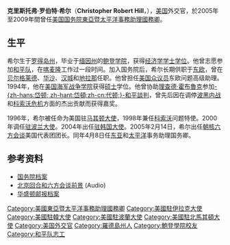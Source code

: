 {{noteTA
|G1=PresidentsUS
|G2=PP
|1=zh-cn:罗伯特;zh-tw:勞勃;zh-hk:羅拔;zh-hant:羅伯特;
|2=zh-hans:克里斯托弗;zh-hant:克里斯托弗;zh-tw:克里斯多福;zh-hk:基斯杜化;
|3=zh-tw:李察·郝爾布魯克;zh-cn:理乍得·霍布鲁克;zh-hant:理查德·霍布魯克;zh-hk:李察·霍爾布魯克;
|4=zh-cn:比尔·克林顿; zh-tw:比爾·柯林頓; zh-hk:比爾·克林頓;
|5=zh-hant:弗什鮑;zh-hans:弗什鲍;zh-tw:佛希保;
}}
{{Infobox officeholder
| name=克里斯托弗·R·希爾<br /><small>Christopher R. Hill
| image=2006 0922 chris hill.jpg
| imagesize=250px
| order= [[美國駐伊拉克大使|美國駐伊拉克大使]]
| term_start=2009年4月24日
| term_end=2010年8月10日
| predecessor= {{tsl|en|Ryan Crocker|萊恩·克勞可}}
| successor= {{tsl|en|James Franklin Jeffrey|詹姆士·富蘭克林·傑佛瑞}}
| president=[[贝拉克·奥巴马|贝拉克·奥巴马]]
| office2= 第25任[[美國東亞暨太平洋事務助理國務卿|美國東亞暨太平洋事務助理國務卿]]
| term_start2=2005年4月8日
| term_end2=2009年4月20日
| predecessor2= {{tsl|en|James A. Kelly|柯立金}}
| successor2= [[寇特·M·坎博|-{zh-hant:庫爾特‧M·坎貝爾;zh-tw:寇特·M·坎博;zh-hans:库尔特·M·坎贝尔;}-]]
| president2=[[乔治·沃克·布什|乔治·W·布什]]<br>[[贝拉克·奥巴马|贝拉克·奥巴马]]
| order3=
| ambassador_from3=美國
| country3=大韓民國
| term_start3=2004年9月1日
| term_end3=2005年4月8日
| predecessor3={{tsl|en|Thomas C. Hubbard|湯瑪斯·C·哈伯德}}
| successor3={{tsl|en|Alexander Vershbow|亞歷山大·佛希保}}
| president3=[[乔治·沃克·布什|乔治·W·布什]]
| order4=
| ambassador_from4=美國
| country4=波蘭
| term_start4=2000年7月27日
| term_end4=2004年4月14日
| predecessor4={{tsl|en|Daniel Fried|丹尼爾·佛里特}}
| successor4=[[维克多·艾什|維克多·亨德森·-{zh-hans:艾什;zh-hant:艾什;zh-tw:艾許;}-]]
| president4=[[比尔·克林顿|比尔·克林顿]]<br>[[乔治·沃克·布什|乔治·W·布什]]
| order5=
| ambassador_from5=美國
| country5=馬其頓共和國
| term_start5=1996年7月29日
| term_end5=1999年8月2日
| predecessor5=罗伯特·L·诺曼
| successor5=M·迈克尔·艾尼克
| president5=[[比尔·克林顿|比尔·克林顿]]
| order6=
| ambassador_from6=美國
| country6=阿爾巴尼亞共和國
| term_start6=1991年10月1日
| term_end6=1991年12月21日
| predecessor6={{tsl|en|Hugh Gladney Grant|休·格拉德尼·格蘭特}}
| successor6={{tsl|en|William Edwin Ryerson|威廉·埃德溫·瑞爾森}}
| president6=[[喬治·赫伯特·沃克·布什|喬治·赫伯特·沃克·布什]]
| birth_date={{birth date and age|1952|8|10}}
| birth_place={{FRA}}[[巴黎|巴黎]]
| death_date=
| death_place=
| party=
| spouse=
| children=
| alma_mater=[[鲍登学院|鲍登学院]]<br>[[海军战争学院|海军战争学院]]
| profession=
| religion=
| footnotes=
}}
'''克里斯托弗·罗伯特·希尔'''（'''Christopher Robert Hill'''，{{bd|1952年|8月10日|catIdx=Hill}}），[[美国|美国]]外交官，於2005年至2009年間曾任[[美国国务院|美国国务院]][[美國東亞暨太平洋事務助理國務卿|東亞暨太平洋事務助理國務卿]]。

==生平==
希尔生于[[罗得岛州|罗得岛州]]，毕业于[[缅因州|缅因州]]的[[鲍登学院|鲍登学院]]，获得[[经济学|经济学]][[学士|学士]][[学位|学位]]。他曾志愿参加[[和平队|和平队]]，在[[喀麦隆|喀麦隆]]工作过一段时间。加入国务院后，希尔长期供职于[[东欧|东欧]]，曾在[[贝尔格莱德|贝尔格莱德]]、[[华沙|华沙]]、[[汉城|汉城]]和[[地拉那|地拉那]]任职。他曾担任[[美国众议员|美国众议员]]{{tsl|en|Stephen J. Solarz|斯蒂芬·J·索拉茨|斯蒂芬·-{zh-tw:索拉茲;zh-hant:索拉茨;zh-hans:索拉茨;}-}}东欧问题高级助理。1994年，他在[[美国海军战争学院|美国海军战争学院]]获得[[硕士|硕士]]学位。他曾协助[[理查德·霍布魯克|理查德·霍布魯克]]参加[[岱頓協定|-{zh-hans:岱顿; zh-hant:岱頓;zh-cn:代顿;}-和平談判]]，曾先后因在调停[[波黑内战|波黑内战]]和[[科索沃危机|科索沃危机]]方面的杰出贡献而获得嘉奖。

1996年，希尔被任命为美国驻[[马其顿|马其顿]][[大使|大使]]，1998年兼任[[科索沃|科索沃]]问题特使。2000年调任[[美國駐波蘭大使館|驻波兰大使]]。2004年出任[[美國駐韓大使館|驻韩国大使]]。2005年2月14日，希尔出任[[朝核六方会谈|朝核六方会谈]]美国代表团团长。同年4月8日任[[东亚|东亚]]和[[太平洋|太平洋]]事务助理国务卿。

==参考资料==
{{commonscat|Christopher R. Hill}}
*[http://www.state.gov/r/pa/ei/biog/44553.htm 国务院档案]{{Wayback|url=http://www.state.gov/r/pa/ei/biog/44553.htm |date=20050414020747 }}
*[https://web.archive.org/web/20060517105613/http://www.usip.org/events/2005/0928_hill.html 北京回合和六方会谈前景] (Audio)
*[http://www.washingtonpost.com/wp-dyn/content/article/2005/09/20/AR2005092001426.html 华盛顿邮报档案] {{Wayback|url=http://www.washingtonpost.com/wp-dyn/content/article/2005/09/20/AR2005092001426.html |date=20190609094855 }}

{{美國駐韓大使}}
{{Authority control}}

{{DEFAULTSORT:Hill, Christopher R.}}
[[Category:美國東亞暨太平洋事務助理國務卿|Category:美國東亞暨太平洋事務助理國務卿]]
[[Category:美國駐伊拉克大使|Category:美國駐伊拉克大使]]
[[Category:美國駐韓大使|Category:美國駐韓大使]]
[[Category:美國駐波蘭大使|Category:美國駐波蘭大使]]
[[Category:美國駐北馬其頓大使|Category:美國駐北馬其頓大使]]
[[Category:美国外交官|Category:美国外交官]]
[[Category:羅德島州人|Category:羅德島州人]]
[[Category:鮑登學院校友|Category:鮑登學院校友]]
[[Category:和平队志工|Category:和平队志工]]